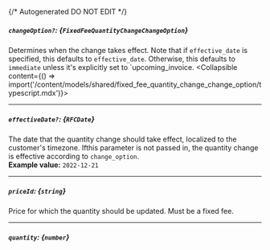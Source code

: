 {/* Autogenerated DO NOT EDIT  */}

##### `changeOption?`: *{`FixedFeeQuantityChangeChangeOption`}*
Determines when the change takes effect. Note that if `effective_date` is specified, this defaults to `effective_date`. Otherwise, this defaults to `immediate` unless it's explicitly set to `upcoming_invoice.
<Collapsible content={() => import('/content/models/shared/fixed_fee_quantity_change_change_option/typescript.mdx')}>
</Collapsible>

---
##### `effectiveDate?`: *{`RFCDate`}*
The date that the quantity change should take effect, localized to the customer's timezone. Ifthis parameter is not passed in, the quantity change is effective according to `change_option`.
<br/>
**Example value:** `2022-12-21`

---
##### `priceId`: *{`string`}*
Price for which the quantity should be updated. Must be a fixed fee.

---
##### `quantity`: *{`number`}*

